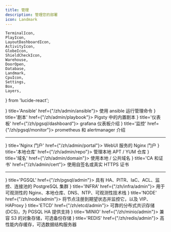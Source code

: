 ```yaml
---
title: 管理
description: 管理您的部署
icon: Landmark
---
```



    TerminalIcon,
    PlayIcon,
    LayoutDashboardIcon, 
    ActivityIcon,
    GlobeIcon,
    ShieldCheckIcon,
    Warehouse,
    DoorOpen,
    Database,
    Landmark,
    CpuIcon,
    Settings,
    Box,
    Layers,
} from 'lucide-react';

<Cards>
    <Card icon={<TerminalIcon className="text-black"/>} title='Ansible' href={"/zh/admin/ansible"}>
        使用 ansible 运行管理命令
    </Card>
    <Card icon={<PlayIcon className="text-blue-500"/>} title='剧本' href={"/zh/admin/playbook"}>
        Pigsty 中的内置剧本
    </Card>
    <Card icon={<LayoutDashboardIcon className="text-purple-600"/>} title='仪表板' href={"/zh/pgsql/dashboard"}>
        grafana 仪表板介绍
    </Card>
    <Card icon={<ActivityIcon className="text-orange-500"/>} title='监控' href={"/zh/pgsql/monitor"}>
        prometheus 和 alertmanager 介绍
    </Card>
</Cards>

--------


<Cards>
    <Card icon={<DoorOpen className="text-violet-500"/>} title='Nginx 门户' href={"/zh/admin/portal"}>
        WebUI 服务的 Nginx 门户
    </Card>
    <Card icon={<Warehouse className="text-amber-500"/>} title='本地仓库' href={"/zh/admin/repo"}>
        管理本地 APT / YUM 仓库
    </Card>
    <Card icon={<GlobeIcon className="text-cyan-500"/>} title='域名' href={"/zh/admin/domain"}>
        使用本地 / 公共域名
    </Card>
    <Card icon={<ShieldCheckIcon className="text-rose-500"/>} title='CA 和证书' href={"/zh/admin/cert"}>
        使用自签名或真实 HTTPS 证书
    </Card>
</Cards>


--------

<Cards>
    <Card icon={<Database className="text-sky-600"/>} title='PGSQL' href={"/zh/pgsql/admin"}>
        具有 HA、PITR、IaC、ACL、监控、连接池的 PostgreSQL 集群
    </Card>
    <Card icon={<Landmark className="text-green-700"/>} title='INFRA' href={"/zh/infra/admin"}>
        用于可观测性的 Nginx、本地仓库、DNS、NTP、可观测性技术栈
    </Card>
    <Card icon={<CpuIcon className={"text-amber-500"}/>} title='NODE' href={"/zh/node/admin"}>
        将节点注册到期望状态并监控它，以及 VIP、HAProxy
    </Card>
    <Card icon={<Settings className={"text-sky-400"}/>} title='ETCD' href={"/zh/etcd/admin"}>
        可靠的分布式共识存储 (DCS)，为 PGSQL HA 提供支持
    </Card>
    <Card icon={<Box className="text-red-800"/>} title='MINIO' href={"/zh/minio/admin"}>
        兼容 S3 的对象存储，可选备份存储
    </Card>
    <Card icon={<Layers className="text-red-400"/>} title='REDIS' href={"/zh/redis/admin"}>
        高性能内存缓存，可选数据结构服务器
    </Card>

</Cards>